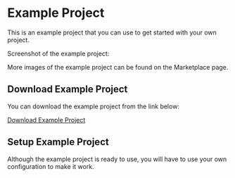 # Example Project

This is an example project that you can use to get started with your own project.

Screenshot of the example project:


More images of the example project can be found on the Marketplace page.

## Download Example Project

You can download the example project from the link below:

[Download Example Project](https://github.com/betidestudio/SIK-Example-Project)

## Setup Example Project

Although the example project is ready to use, you will have to use your own configuration to make it work.